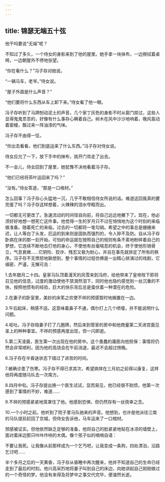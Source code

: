 ```yaml
---
---
---
```

title: 锦瑟无端五十弦
---




他干吗要说“无端”呢？

不知过了多久，一个侍女的身影来到了他的屋里。她手拿一块抺布，一边擦拭着桌椅，一边朝屋外不停地张望。

“你在看什么？”冯子存对她说。

“一辆马车，老爷。”侍女说。

“屋子外面是什么声音？”

“他们要将什么东西从车上卸下来。”侍女看了他一眼。

冯子存听到了马蹄刨动泥土的声音，几个家丁灰色的身影不时从窗门掠过，这些人显得鬼鬼祟祟的，好像有什么事存心瞒着自己。树木在风中沙沙地响着，晚风翕动着窗幔，飘过来一阵油漆的气味。

冯子存不由得一怔。

“你出去看看，他们到底运来了什么东西。”冯子存对侍女说。

侍女应允了一下，放下手中的抹布，挑开门帘走了出去。

不一会儿，侍女回到了屋里，她犹豫不决地看着冯子存。

“他们已经将茶叶运回来了吗？”

“没有。”侍女答道，“那是一口棺材。”

怎么回事？冯子存心头猛地一沉，几乎不敢相信侍女所说的话。难道这回我真的要完蛋了吗？冯子存这样想着，火辣辣的泪水夺眶而出。

一切都无可更改了。急速流动的时间径自向前，将自己远远地撇下了。现在，他必须好好地想一想死亡这件事。他觉得一生的岁月只不过在悄悄地为这个时刻的来临做准备。随着死亡的来临，过去的一切都将一笔勾销。希望之中的事总是姗姗来迟，让人等白了头发，厄运的到来则是固执而强烈的，令人猝不及防。自从冯子存卧病在床的那一刻开始，可怕的命运就在按照自己的规则有条不紊地粉碎着自己的梦想，它连续不断地击打他的身心，不使他有丝毫喘息的机会，终于使他形销骨立，气息衰微……它阴险、狡诈、残忍又极为耐心，并且在事先就排定了所有的秩序。冯子存不无愤怒地联想到，整个事情的过程仿佛是一出精心排演过的戏剧，它缜密、严谨，无懈可击：

1.去年腊月二十四。皇家马队顶着漫天的风雪来到冯府，给他带来了皇帝陛下即将召见他的信息，过度的激动使他不禁潸然泪下，同时他也隐约感觉到一丝沉重的不快，按照他惯有的经验，巨大的快乐背后总是蛰伏着一种潜在的危险。

2.在妻子的卧室里，美妙的床笫之欢使不祥的预感暂时地搁置在一边。

3.午后起床，稍感不适。这意味着鼻子不通，偶尔打上几个喷嚏，并不能说明什么问题。

4.呕吐。冯子存陪妻子打了几圈牌，然后来到管家的房中和他商量第二天进宫面见圣上的种种事宜。不祥的预感再度出现，但一闪即逝。

5.第二天凌晨，医生第一次出现在他的房中。这个愚蠢的庸医向他担保：事情将仍然会非常顺利，因为他的高烧会在午前消退，最迟不会超过傍晚。

6.冯子存在半昏迷状态下错过了进宫的时间。

7.被确诊患了伤寒。冯子存不得已求其次，希望病体在三月初之前得以康复，这样他将再度随马队去一次南方。

8.四月中旬。冯子存提出换一个医生试试，显而易见，他已经很不耐烦，他第一次感到了事情的不妙，难道……

9.不祥的预感紧紧地笼罩住了他。他感到恐惧，但仍然存有一丝侥幸之念。

10.一个小时之前。他听到了院子里马队驰来的声音。他想到，也许是他派往江南的马队提前赶回了京城，但侍女告诉他，马车运来了一口棺材。

预感被证实。但他依然缺乏足够的准备，他将自己的脸紧紧地贴在冰凉的墙壁上，面对着床边那只咔咔作响的木偶，像个孩子似的喃喃自语：

不要让我死。让我像从前那样成为一个乞丐吧，让我变成一条狗，四处漂泊，沿路乞讨吧……

半个多月之后的一天黄昏，冯子存从昏睡中再次醒来，他并不知道自己的生命已经走到了最后的时刻。他兴高采烈地将妻子叫到自己的床边，向她讲起自己刚刚做过的一个奇怪的梦。他没有来得及将梦中之事交代完毕，便溘然长逝。